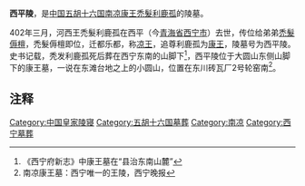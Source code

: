 '''西平陵'''，是[[中国|中国]][[五胡十六国|五胡十六国]][[南凉|南凉]][[禿髮利鹿孤|康王禿髮利鹿孤]]的陵墓。

402年三月，河西王禿髮利鹿孤在西平（今[[青海省|青海省]][[西宁市|西宁市]]）去世，传位给弟弟[[禿髮傉檀|禿髮傉檀]]，禿髮傉檀即位，迁都乐都，称[[凉王|凉王]]，追尊利鹿孤为[[康王|康王]]，陵墓号为西平陵。史书记载，秃发利鹿孤死后葬在西宁东南的山脚下<ref>《西宁府新志》中康王墓在“县治东南山麓”</ref>，西平陵位于大圆山东侧山脚下的康王墓，一说在东滩台地之上的小圆山，位置在东川砖瓦厂2号轮窑南<ref>南凉康王墓：西宁唯一的王陵，西宁晚报</ref>。

== 注释 ==
{{reflist}}

[[Category:中国皇家陵寝|Category:中国皇家陵寝]]
[[Category:五胡十六国墓葬|Category:五胡十六国墓葬]]
[[Category:南凉|Category:南凉]]
[[Category:西宁墓葬|Category:西宁墓葬]]